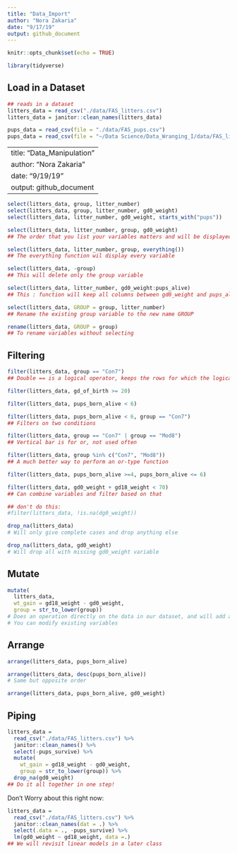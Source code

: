 ```yaml
---
title: "Data_Import"
author: "Nora Zakaria"
date: "9/17/19"
output: github_document
---
```


```r
knitr::opts_chunk$set(echo = TRUE)

library(tidyverse)
```

## Load in a Dataset

```r
## reads in a dataset
litters_data = read_csv("./data/FAS_litters.csv")
litters_data = janitor::clean_names(litters_data)
```

```r
pups_data = read_csv(file = "./data/FAS_pups.csv")
pups_data = read_csv(file = "~/Data Science/Data_Wranging_I/data/FAS_litters.csv")
```


---
title: "Data_Manipulation"
author: "Nora Zakaria"
date: "9/19/19"
output: github_document
---

```r
select(litters_data, group, litter_number)
select(litters_data, group, litter_number, gd0_weight)
select(litters_data, litter_number, gd0_weight, starts_with("pups"))

select(litters_data, litter_number, group, gd0_weight)
## The order that you list your variables matters and will be displayed first

select(litters_data, litter_number, group, everything())
## The everything function wil display every variable

select(litters_data, -group)
## This will delete only the group variable

select(litters_data, litter_number, gd0_weight:pups_alive)
## This : function will keep all columns between gd0_weight and pups_alive

select(litters_data, GROUP = group, litter_number)
## Rename the existing group variable to the new name GROUP

rename(litters_data, GROUP = group)
## To rename variables without selecting 
```


## Filtering

```r
filter(litters_data, group == "Con7")
## Double == is a logical operator, keeps the rows for which the logical question is true

filter(litters_data, gd_of_birth >= 20)

filter(litters_data, pups_born_alive < 6)

filter(litters_data, pups_born_alive < 6, group == "Con7")
## Filters on two conditions

filter(litters_data, group == "Con7" | group == "Mod8")
## Vertical bar is for or, not used often

filter(litters_data, group %in% c("Con7", "Mod8"))
## A much better way to perform an or-type function

filter(litters_data, pups_born_alive >=4, pups_born_alive <= 6)

filter(litters_data, gd0_weight + gd18_weight < 70)
## Can combine variables and filter based on that

## don't do this:
#filter(litters_data, !is.na(dg0_weight))

drop_na(litters_data)
# Will only give complete cases and drop anything else

drop_na(litters_data, gd0_weight)
# Will drop all with missing gd0_weight variable
```


## Mutate

```r
mutate(
  litters_data, 
  wt_gain = gd18_weight - gd0_weight,
  group = str_to_lower(group))
# Does an operation directly on the data in our dataset, and will add a column to the end of the dataset
# You can modify existing variables
```


## Arrange

```r
arrange(litters_data, pups_born_alive)

arrange(litters_data, desc(pups_born_alive))
# Same but opposite order

arrange(litters_data, pups_born_alive, gd0_weight)
```


## Piping

```r
litters_data = 
  read_csv("./data/FAS_litters.csv") %>%
  janitor::clean_names() %>%
  select(-pups_survive) %>%
  mutate(
    wt_gain = gd18_weight - gd0_weight,
    group = str_to_lower(group)) %>%
  drop_na(gd0_weight)
## Do it all together in one step!
```

Don't Worry about this right now:
```r
litters_data =
  read_csv("./data/FAS_litters.csv") %>%
  janitor::clean_names(dat = .) %>%
  select(.data = ., -pups_survive) %>%
  lm(gd0_weight ~ gd18_weight, data =.)
## We will revisit linear models in a later class
```


